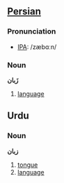 ==[[Persian]]==

=== Pronunciation ===
*[[International Phonetic Alphabet|IPA]]: /zæbɑːn/

=== Noun ===
'''زَبان'''

#[[language]]

==Urdu==
===Noun===
'''زبان'''
#[[tongue]]
#[[language]]